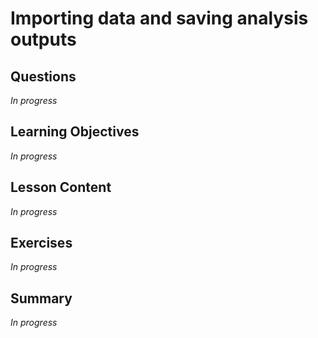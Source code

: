 # Importing data and saving analysis outputs {#sec-import-save}

## Questions

*In progress*

## Learning Objectives

*In progress*

## Lesson Content

*In progress*

## Exercises

*In progress*

## Summary

*In progress*
